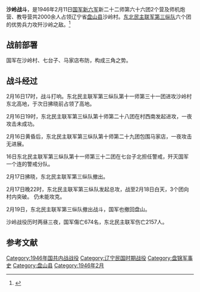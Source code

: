 {{Infobox Military Conflict
|conflict=沙岭战斗
|partof=[[国共内战|国共内战]]
|image=[[File:dong_bei_gong_jun.png|197px]]
|caption=东北的解放军会长时间爬在雪地上伏击
|date=1946年2月16日－2月19日
|place=[[辽宁省|辽宁省]][[盘山县|盘山县]]沙岭村
|casus=
|territory=
|result=
|combatant1=
|combatant2=
|commander1=[[林彪|林彪]]
|commander2=[[杜聿明|杜聿明]]
|strength1=1个纵队
|strength2=1个团
|casualties1=
|casualties2= 
|notes=
}} 
'''沙岭战斗'''，是1946年2月11日[[国军|国军]][[新六军|新六军]]新二十二师第六十六团2个营及师机炮营、教导营共2000余人占领辽宁省[[盘山县|盘山县]]沙岭村。[[东北民主联军第三纵队|东北民主联军第三纵队]]六个团的优势兵力攻歼沙岭之敌。<ref name="dsyzj">{{cite book| language = zh-hans|author=《中国人民解放军第四野战军战史》编委会|title=《中国人民解放军第四野战军战史》 |year=1998 |publisher=解放军出版社 |location=北京市西城区地安门西大街40号 |isbn=9787506554015| ref = 中国人民解放军第四野战军战史}}</ref>

==战前部署==
国军在沙岭村、七台子、马家店布防，构成三角之势。
==战斗经过==
2月16日17时，战斗打响。东北民主联军第三纵队第十一师第三十一团进攻沙岭村东北高地，于次日拂晓前占领了高地。

2月16日19时，东北民主联军第三纵队第十师第二十八团在村西南发起进攻，一夜攻击未成功。

2月16日黄昏后，东北民主联军第三纵队第十师第二十九团包围马家店，一夜攻击无进展。

16日东北民主联军第三纵队第十一师第三十二团在七台子北担任警戒，歼灭国军一个连的警戒分队。

2月17日拂晓，东北民主联军第三纵队撤出。

2月17日晚22时，东北民主联军第三纵队发起总攻，战至2月18日白天，3个团向村内突破。 仍未能攻克。

2月19日，东北民主联军第三纵队撤出战斗，国军也撤回盘山。

沙岭战役历时两昼三夜，国军傷亡674名，东北民主联军伤亡2157人。

== 参考文献 ==
{{Reflist}}
{{第二次国共内战}}
[[Category:1946年国共内战战役|Category:1946年国共内战战役]]
[[Category:辽宁民国时期战役|Category:辽宁民国时期战役]]
[[Category:盘锦军事史|Category:盘锦军事史]]
[[Category:盘山县|Category:盘山县]]
[[Category:1946年2月|Category:1946年2月]]